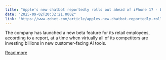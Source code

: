 ```yaml
---
title: "Apple's new chatbot reportedly rolls out ahead of iPhone 17 - but it's not for you"
date: "2025-09-02T20:32:21.000Z"
link: "https://www.zdnet.com/article/apples-new-chatbot-reportedly-rolls-out-ahead-of-iphone-17-but-its-not-for-you/"
---
```


The company has launched a new beta feature for its retail employees, according to a report, at a time when virtually all of its competitors are investing billions in new customer-facing AI tools.

[Read more](https://www.zdnet.com/article/apples-new-chatbot-reportedly-rolls-out-ahead-of-iphone-17-but-its-not-for-you/)
